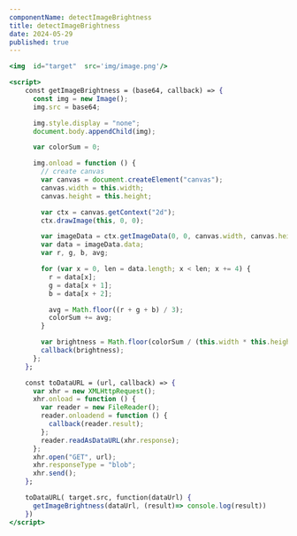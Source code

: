 ```yaml
---
componentName: detectImageBrightness
title: detectImageBrightness
date: 2024-05-29
published: true
---
```


```jsx
<img  id="target"  src='img/image.png'/>

<script>
    const getImageBrightness = (base64, callback) => {
      const img = new Image();
      img.src = base64;

      img.style.display = "none";
      document.body.appendChild(img);

      var colorSum = 0;

      img.onload = function () {
        // create canvas
        var canvas = document.createElement("canvas");
        canvas.width = this.width;
        canvas.height = this.height;

        var ctx = canvas.getContext("2d");
        ctx.drawImage(this, 0, 0);

        var imageData = ctx.getImageData(0, 0, canvas.width, canvas.height);
        var data = imageData.data;
        var r, g, b, avg;

        for (var x = 0, len = data.length; x < len; x += 4) {
          r = data[x];
          g = data[x + 1];
          b = data[x + 2];

          avg = Math.floor((r + g + b) / 3);
          colorSum += avg;
        }

        var brightness = Math.floor(colorSum / (this.width * this.height));
        callback(brightness);
      };
    };

    const toDataURL = (url, callback) => {
      var xhr = new XMLHttpRequest();
      xhr.onload = function () {
        var reader = new FileReader();
        reader.onloadend = function () {
          callback(reader.result);
        };
        reader.readAsDataURL(xhr.response);
      };
      xhr.open("GET", url);
      xhr.responseType = "blob";
      xhr.send();
    };

    toDataURL( target.src, function(dataUrl) {
      getImageBrightness(dataUrl, (result)=> console.log(result))
    })
</script>
```
